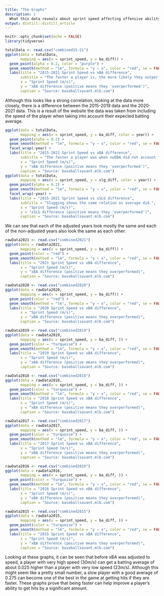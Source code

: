```yaml
---
title: "The Graphs"
description: |
  What this data reveals about sprint speed affecting offensive ability.
output: distill::distill_article
---
```


```r
knitr::opts_chunk$set(echo = FALSE)
library(tidyverse)
```



```r
totalData <- read.csv("combined15-21")
ggplot(data = totalData, 
       mapping = aes(x = sprint_speed, y = ba_diff)) +
  geom_point(alpha = 0.2, color = "purple") +
  geom_smooth(method = "lm", formula = "y ~ x", color = "red", se = FALSE) +
  labs(title = "2015-2021 Sprint Speed vs xBA difference",
       subtitle = "The faster a player is, the more likely they outperform\ntheir 'expected' hitting, which can be 0.",
       x = "Sprint Speed (m/s)",
       y = "xBA difference (positive means they 'overperformed')",
       caption = "Source: baseballsavant.mlb.com")
```

Although this looks like a strong correlation, looking at the data more closely, there is a difference between the 2015-2019 data and the 2020-2021 data. This is a result of the website the data was taken from including the speed of the player when taking into account their expected batting average.

```r
ggplot(data = totalData, 
       mapping = aes(x = sprint_speed, y = ba_diff, color = year)) +
  geom_point(alpha = 0.2) +
  geom_smooth(method = "lm", formula = "y ~ x", color = "red", se = FALSE) +
  facet_wrap(~year) +
  labs(title = "2015-2021 Sprint Speed vs xBA difference",
       subtitle = "The faster a player was when xwOBA did not account for speed, the more likely they outperform\ntheir 'expected' hitting. However, it is now adjusted and is about equal for all speeds, although\nfaster players still may outperform more often.",
       x = "Sprint Speed (m/s)",
       y = "xBA difference (positive means they 'overperformed')",
       caption = "Source: baseballsavant.mlb.com")
ggplot(data = totalData, 
       mapping = aes(x = sprint_speed, y = slg_diff, color = year)) +
  geom_point(alpha = 0.2) +
  geom_smooth(method = "lm", formula = "y ~ x", color = "red", se = FALSE) +
  facet_wrap(~year) +
  labs(title = "2015-2021 Sprint Speed vs xSLG difference",
       subtitle = "Slugging shows the same relation as average did.",
       x = "Sprint Speed (m/s)",
       y = "xSLG difference (positive means they 'overperformed')",
       caption = "Source: baseballsavant.mlb.com")
```

We can see that each of the adjusted years look mostly the same and each of the non-adjusted years also look the same as each other.

```r
rawData2021 <- read.csv("combined2021")
ggplot(data = rawData2021, 
       mapping = aes(x = sprint_speed, y = ba_diff)) +
  geom_point(color = "red") +
  geom_smooth(method = "lm", formula = "y ~ x", color = "red", se = FALSE) +
  labs(title = "2021 Sprint Speed vs xBA difference",
       x = "Sprint Speed (m/s)",
       y = "xBA difference (positive means they overperformed)",
       caption = "Source: baseballsavant.mlb.com")
```

```r
rawData2020 <- read.csv("combined2020")
ggplot(data = rawData2020, 
       mapping = aes(x = sprint_speed, y = ba_diff)) +
  geom_point(color = "red") +
  geom_smooth(method = "lm", formula = "y ~ x", color = "red", se = FALSE) +
  labs(title = "2020 Sprint Speed vs xBA difference",
       x = "Sprint Speed (m/s)",
       y = "xBA difference (positive means they overperformed)",
       caption = "Source: baseballsavant.mlb.com")
```

```r
rawData2019 <- read.csv("combined2019")
ggplot(data = rawData2019, 
       mapping = aes(x = sprint_speed, y = ba_diff, )) +
  geom_point(color = "turquoise") +
  geom_smooth(method = "lm", formula = "y ~ x", color = "red", se = FALSE) +
  labs(title = "2019 Sprint Speed vs xBA difference",
       x = "Sprint Speed (m/s)",
       y = "xBA difference (positive means they overperformed)",
       caption = "Source: baseballsavant.mlb.com")
```

```r
rawData2018 <- read.csv("combined2018")
ggplot(data = rawData2018, 
       mapping = aes(x = sprint_speed, y = ba_diff, )) +
  geom_point(color = "turquoise") +
  geom_smooth(method = "lm", formula = "y ~ x", color = "red", se = FALSE) +
  labs(title = "2018 Sprint Speed vs xBA difference",
       x = "Sprint Speed (m/s)",
       y = "xBA difference (positive means they overperformed)",
       caption = "Source: baseballsavant.mlb.com")
```

```r
rawData2017 <- read.csv("combined2017")
ggplot(data = rawData2017, 
       mapping = aes(x = sprint_speed, y = ba_diff, )) +
  geom_point(color = "turquoise") +
  geom_smooth(method = "lm", formula = "y ~ x", color = "red", se = FALSE) +
  labs(title = "2017 Sprint Speed vs xBA difference",
       x = "Sprint Speed (m/s)",
       y = "xBA difference (positive means they overperformed)",
       caption = "Source: baseballsavant.mlb.com")
```

```r
rawData2016 <- read.csv("combined2016")
ggplot(data = rawData2016, 
       mapping = aes(x = sprint_speed, y = ba_diff, )) +
  geom_point(color = "turquoise") +
  geom_smooth(method = "lm", formula = "y ~ x", color = "red", se = FALSE) +
  labs(title = "2016 Sprint Speed vs xBA difference",
       x = "Sprint Speed (m/s)",
       y = "xBA difference (positive means they overperformed)",
       caption = "Source: baseballsavant.mlb.com")
```

```r
rawData2015 <- read.csv("combined2015")
ggplot(data = rawData2015, 
       mapping = aes(x = sprint_speed, y = ba_diff, )) +
  geom_point(color = "turquoise") +
  geom_smooth(method = "lm", formula = "y ~ x", color = "red", se = FALSE) +
  labs(title = "2015 Sprint Speed vs xBA difference",
       x = "Sprint Speed (m/s)",
       y = "xBA difference (positive means they overperformed)",
       caption = "Source: baseballsavant.mlb.com")
```


Looking at these graphs, it can be seen that before xBA was adjusted to speed, a player with very high speed (30m/s) can get a batting average of about 0.025 higher than a player with very low speed (23m/s). Although this might seem like a pretty small number, a slow player with a good average of 0.275 can become one of the best in the game at getting hits if they are faster. These graphs prove that being faster can help improve a player's ability to get hits by a significant amount.